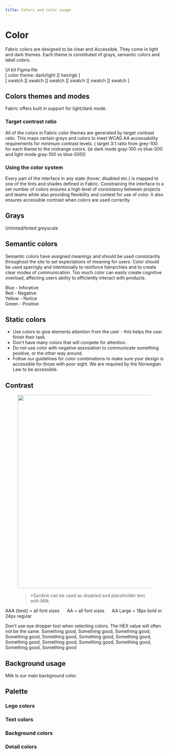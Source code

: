 ```yaml
---
title: Colors and color usage
---
```


# Color

Fabric colors are designed to be clear and Accessible. They come in light and dark themes. Each theme is constituted of grays, semantic colors and label colors.


<assetlink>
  UI kit
  Figma file
</assetlink>

<Fig>
  <nav>[ color theme: dark/light ][ hex/rgb ]</nav>
  <colorswatches>
    [ swatch ][ swatch ][ swatch ][ swatch ][ swatch ][ swatch ]
  </colorswatches>

</Fig>

## Colors themes and modes
Fabric offers built in support for light/dark mode.  


### Target contrast ratio
All of the colors in Fabric color themes are generated by target contrast ratio. This maps certain greys and colors to meet WCAG AA accessability requirements for minimum contrast levels. 
( target 3:1 ratio from grey-100 for each theme to the midrange colors.   (ie dark mode gray-100 vs blue-500 and light mode gray-100 vs blue-500))

### Using the color system
Every part of the interface in any state (hover, disabled etc.) is mapped to one of the tints and shades defined in Fabric. Constraining the interface to a set number of colors ensures a high level of consistancy between projects and teams while also providing flexibility and context for use of color. It also ensures accessible contrast when colors are used correctly.

## Grays
Untinted/tinted greyscale

## Semantic colors
Semantic colors have assigned meanings and should be used consistantly throughout the site to set expectations of meaning for users. Color should be used sparingly and intentionally to reinforce hierarchies and to create clear modes of communication. Too much color can easily create cognitive overload, affecting users ability to efficiently interact with products.

<Fig>
  <div>Blue - Inforative</div>
  <div>Red - Negative</div>
  <div>Yellow - Notice</div>
  <div>Green - Positive</div>
</Fig>

## Static colors

- Use colors to give elements attention from the user - this helps the user finish their task.
- Don't have many colors that will compete for attention.
- Do not use color with negative assosiation to communicate something positive, or the other way around.
- Follow our guidelines for color combinations to make sure your design is accessible for those with poor sight. We are required by the Norwegian Law to be accessible.

## Contrast

<figure>
  <img
    src="https://cdn-assets-eu.frontify.com/local/schibsted/h_lNxVXLqrDqb2kyrixW3lMmUl7n-aBRzJUzyvzD7_8XzOUTXteRSIpAOm_9WdhUYRCHP093HGwcE5cUZsVIGCGjkxmSXp4yCfsM3VC9kVL7QVdoaZwC_AhocY2FrqW3?width=611"
    alt=""
    width="611"
  />
  <figcaption>
    <blockquote>
      *Sardine can be used as disabled and placeholder text with Milk.
    </blockquote>
  </figcaption>
</figure>

AAA (best) = all font sizes&nbsp;&nbsp;&nbsp;&nbsp;&nbsp;&nbsp;AA = all font sizes&nbsp;&nbsp;&nbsp;&nbsp;&nbsp;&nbsp;AA Large = 18px bold or 24px regular

<Bad>
  Don't use eye dropper tool when selecting colors. The HEX value will often not
  be the same.
</Bad>

<Good>
  Something good, Something good, Something good, Something good, Something good, Something good, Something good, Something good, Something good, Something good, Something good, Something good, Something good
</Good>

## Background usage

Milk is our main background color.

## Palette

### Logo colors

### Text colors

### Background colors

### Detail colors
